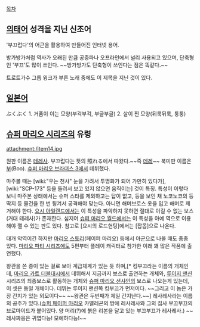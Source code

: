 [[목차]]

== [[의태어]] 성격을 지닌 신조어 ==
'부끄럽다'의 어근을 활용하여 만들어진 인터넷 용어.

방가방가처럼 역사가 오래된 만큼 공중파나 오프라인에서 널리 사용되고 있으며, 단축형인 '부끄'도 많이 쓰인다. ~~방가방가도 단축형이 쓰인다는 점은 똑같다.~~

트로트가수 그룹 윙크가 부른 노래 중에도 이 제목을 지닌 것이 있다.

== [[일본어]] ==
ぶくぶく {{{[부사]}}}
1. 거품이 이는 모양(부걱부걱, 부글부글)
2. 살이 찐 모양(뒤룩뒤룩, 퉁퉁)

== [[슈퍼 마리오 시리즈]]의 유령 ==

attachment:/item14.jpg

원판 이름은 [[테레사]]. 부끄럽다는 뜻의 照れる에서 따왔다.~~즉 [[데레]]~~ 북미판 이름은 [[부]](Boo).
[[슈퍼 마리오 브라더스 3]]에서 데뷔했다.

마주볼 때는 [wiki:"우는 천사" 눈을 가려서 투명화가 되어 가만히 있다가], [wiki:"SCP-173" 등을 돌려서 보고 있지 않으면 움직이는] 것이 특징. 특성이 이렇다 보니 마주본 상태에서는 슈퍼 스타를 제외하고는 답이 없고, 등을 보인 채 노코노코의 등딱지 등 물건을 한 번 튕겨서 공격해야 맞는다. 아니면 해머브로스 옷을 입고 해머로 제거해야 한다. [[요시 아일랜드]]에서는 이 특성을 파악하지 못하면 절대로 이길 수 없는 보스(거대 테레사)가 존재한다. 심지어 [[슈퍼 마리오 월드]]에서는 이 특성을 아예 역으로 이용해야 깰 수 있는 판도 있다. 참고로 [요시의 로드헌팅]에서는 [잡몹]으로 나온다.

대개 악역이긴 하지만 [[마리오 스토리]](페이퍼 마리오) 등에서 아군으로 나올 때도 종종 있다. [[마리오 파티 시리즈]]에도 5편부터 플레이 캐릭터로 참가한 이래 꽤 많은 작품에 출연했다.

왕관을 쓴 종이 있는 걸로 보아 계급체계가 있는 듯 하며,[* 킹부끄라는 이름의 개체인데, [[마리오 카트 더블대시]]에서 데뷔해서 지금까지 보스로 출연하는 개체와, [[루이지 맨션]] 시리즈의 최종보스로 활동하는 개체와 [[슈퍼 마리오 선샤인]]의 보스로 나오는게 있는데, 이 셋은 동일 개체이다. 데뷔는 루이지 맨션쪽 킹부끄가 먼저이다. ~~그리고 이 놈은 가장 간지가 있는 외모이다~~ ~~왕관은 두번째가 제일 간지난다.~~] 레사레사라는 이름의 공주가 있다.([[슈퍼 페이퍼 마리오]] 카멜레곤의 방에 레사레사와 그의 집사 부끄부끄의 브로마이드가 붙어있다. 양 머리(?)에 붉은 리본을 달고 있는 부끄부끄가 레사레사.) ~~레사쨔응은 귀엽다능! 모에하다능!~~
